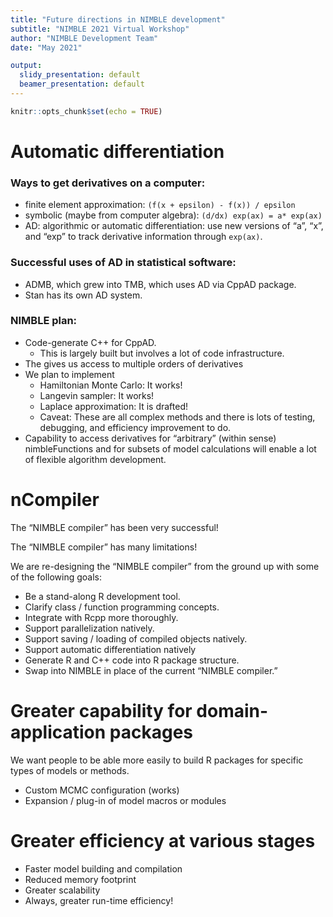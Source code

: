 ```yaml
---
title: "Future directions in NIMBLE development"
subtitle: "NIMBLE 2021 Virtual Workshop"
author: "NIMBLE Development Team"
date: "May 2021"

output:
  slidy_presentation: default
  beamer_presentation: default
---
```

<style>
slides > slide {
  overflow-x: auto !important;
  overflow-y: auto !important;
}
</style>

```r
knitr::opts_chunk$set(echo = TRUE)
```

Automatic differentiation
=====

### Ways to get derivatives on a computer:
- finite element approximation: `(f(x + epsilon) - f(x)) / epsilon`
- symbolic (maybe from computer algebra): `(d/dx) exp(ax) = a* exp(ax)`
- AD: algorithmic or automatic differentiation: use new versions of "a", "x", and "exp" to track derivative information through `exp(ax)`.

### Successful uses of AD in statistical software:

- ADMB, which grew into TMB, which uses AD via CppAD package.
- Stan has its own AD system.

### NIMBLE plan:

- Code-generate C++ for CppAD.
    - This is largely built but involves a lot of code infrastructure.
- The gives us access to multiple orders of derivatives
- We plan to implement
    - Hamiltonian Monte Carlo: It works!
    - Langevin sampler: It works!
    - Laplace approximation: It is drafted!
    - Caveat: These are all complex methods and there is lots of testing, debugging, and efficiency improvement to do.
- Capability to access derivatives for "arbitrary" (within sense) nimbleFunctions and for subsets of model calculations will enable a lot of flexible algorithm development.

nCompiler
=====

The "NIMBLE compiler" has been very successful!

The "NIMBLE compiler" has many limitations!

We are re-designing the "NIMBLE compiler" from the ground up with some of the following goals:

- Be a stand-along R development tool.
- Clarify class / function programming concepts.
- Integrate with Rcpp more thoroughly.
- Support parallelization natively.
- Support saving / loading of compiled objects natively.
- Support automatic differentiation natively
- Generate R and C++ code into R package structure.
- Swap into NIMBLE in place of the current "NIMBLE compiler."

Greater capability for domain-application packages
=====

We want people to be able more easily to build R packages for specific types of models or methods.

- Custom MCMC configuration (works)
- Expansion / plug-in of model macros or modules

Greater efficiency at various stages
=====

- Faster model building and compilation
- Reduced memory footprint
- Greater scalability
- Always, greater run-time efficiency!

